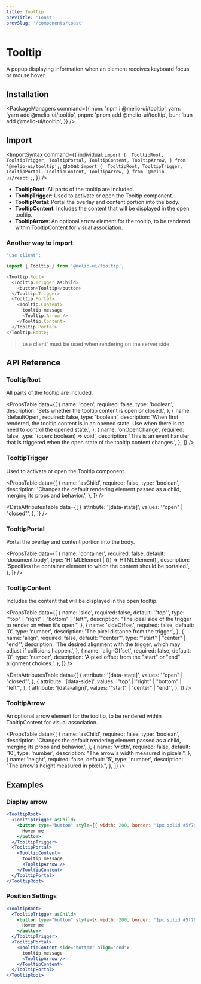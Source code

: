 ```yaml
---
title: Tooltip
prevTitle: 'Toast'
prevSlug: '/components/toast'
---
```


# Tooltip

<Description>
  A popup displaying information when an element receives keyboard focus or mouse hover.
</Description>

<DemoContainer>
  <TooltipDemo />
  <DemoCodeBlock component="tooltip" />
</DemoContainer>

## Installation

<PackageManagers
  command={{
    npm: 'npm i @melio-ui/tooltip',
    yarn: 'yarn add @melio-ui/tooltip',
    pnpm: 'pnpm add @melio-ui/tooltip',
    bun: 'bun add @melio-ui/tooltip',
  }}
/>

## Import

<ImportSyntax
  command={{
    individual: `import { 
  TooltipRoot,
  TooltipTrigger,
  TooltipPortal,
  TooltipContent,
  TooltipArrow,
} from '@melio-ui/tooltip';`,
    global: `import { 
  TooltipRoot,
  TooltipTrigger,
  TooltipPortal,
  TooltipContent,
  TooltipArrow,
} from '@melio-ui/react';`,
  }}
/>

- **TooltipRoot**: All parts of the tooltip are included.
- **TooltipTrigger**: Used to activate or open the Tooltip component.
- **TooltipPortal**: Portal the overlay and content portion into the body.
- **TooltipContent**: Includes the content that will be displayed in the open tooltip.
- **TooltipArrow**: An optional arrow element for the tooltip, to be rendered within TooltipContent for visual association.

### Another way to import

```js
'use client';

import { Tooltip } from '@melio-ui/tooltip';

<Tooltip.Root>
  <Tooltip.Trigger asChild>
    <button>Tooltip</button>
  </Tooltip.Trigger>
  <Tooltip.Portal>
    <Tooltip.Content>
      tooltip message
      <Tooltip.Arrow />
    </Tooltip.Content>
  </Tooltip.Portal>
</Tooltip.Root>;
```

> 'use client' must be used when rendering on the server side.

## API Reference

### TooltipRoot

All parts of the tooltip are included.

<PropsTable
  data={[
    {
      name: 'open',
      required: false,
      type: 'boolean',
      description: 'Sets whether the tooltip content is open or closed.',
    },
    {
      name: 'defaultOpen',
      required: false,
      type: 'boolean',
      description:
        'When first rendered, the tooltip content is in an opened state. Use when there is no need to control the opened state.',
    },
    {
      name: 'onOpenChange',
      required: false,
      type: '(open: boolean) => void',
      description:
        'This is an event handler that is triggered when the open state of the tooltip content changes.',
    },
  ]}
/>

### TooltipTrigger

Used to activate or open the Tooltip component.

<PropsTable
  data={[
    {
      name: 'asChild',
      required: false,
      type: 'boolean',
      description:
        'Changes the default rendering element passed as a child, merging its props and behavior.',
    },
  ]}
/>

<DataAttributesTable
  data={[
    {
      attribute: '[data-state]',
      values: '"open" | "closed"',
    },
  ]}
/>

### TooltipPortal

Portal the overlay and content portion into the body.

<PropsTable
  data={[
    {
      name: 'container',
      required: false,
      default: 'document.body',
      type: 'HTMLElement | (() => HTMLElement)',
      description: 'Specifies the container element to which the content should be portaled.',
    },
  ]}
/>

### TooltipContent

Includes the content that will be displayed in the open tooltip.

<PropsTable
  data={[
    {
      name: 'side',
      required: false,
      default: '"top"',
      type: '"top" | "right" | "bottom" | "left"',
      description: "The ideal side of the trigger to render on when it's open.",
    },
    {
      name: 'sideOffset',
      required: false,
      default: '0',
      type: 'number',
      description: 'The pixel distance from the trigger.',
    },
    {
      name: 'align',
      required: false,
      default: '"center"',
      type: '"start" | "center" | "end"',
      description: 'The desired alignment with the trigger, which may adjust if collisions happen.',
    },
    {
      name: 'alignOffset',
      required: false,
      default: '0',
      type: 'number',
      description: 'A pixel offset from the "start" or "end" alignment choices.',
    },
  ]}
/>

<DataAttributesTable
  data={[
    {
      attribute: '[data-state]',
      values: '"open" | "closed"',
    },
    {
      attribute: '[data-side]',
      values: '"top" | "right" | "bottom" | "left"',
    },
    {
      attribute: '[data-align]',
      values: '"start" | "center" | "end"',
    },
  ]}
/>

### TooltipArrow

An optional arrow element for the tooltip, to be rendered within TooltipContent for visual association.

<PropsTable
  data={[
    {
      name: 'asChild',
      required: false,
      type: 'boolean',
      description:
        'Changes the default rendering element passed as a child, merging its props and behavior.',
    },
    {
      name: 'width',
      required: false,
      default: '10',
      type: 'number',
      description: "The arrow's width measured in pixels.",
    },
    {
      name: 'height',
      required: false,
      default: '5',
      type: 'number',
      description: "The arrow's height measured in pixels.",
    },
  ]}
/>

## Examples

### Display arrow

```jsx
<TooltipRoot>
  <TooltipTrigger asChild>
    <button type="button" style={{ width: 200, border: '1px solid #5f76bb', padding: 5 }}>
      Hover me
    </button>
  </TooltipTrigger>
  <TooltipPortal>
    <TooltipContent>
      tooltip message
      <TooltipArrow />
    </TooltipContent>
  </TooltipPortal>
</TooltipRoot>
```

### Position Settings

```jsx
<TooltipRoot>
  <TooltipTrigger asChild>
    <button type="button" style={{ width: 200, border: '1px solid #5f76bb', padding: 5 }}>
      Hover me
    </button>
  </TooltipTrigger>
  <TooltipPortal>
    <TooltipContent side="bottom" align="end">
      tooltip message
      <TooltipArrow />
    </TooltipContent>
  </TooltipPortal>
</TooltipRoot>
```
